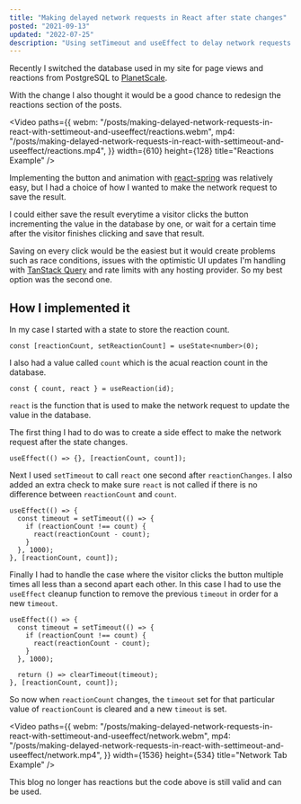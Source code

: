 ```yaml
---
title: "Making delayed network requests in React after state changes"
posted: "2021-09-13"
updated: "2022-07-25"
description: "Using setTimeout and useEffect to delay network requests after state changes"
---
```


Recently I switched the database used in my site for page views and reactions from PostgreSQL to [PlanetScale](https://planetscale.com/).

With the change I also thought it would be a good chance to redesign the reactions section of the posts.

<Video
  paths={{
    webm: "/posts/making-delayed-network-requests-in-react-with-settimeout-and-useeffect/reactions.webm",
    mp4: "/posts/making-delayed-network-requests-in-react-with-settimeout-and-useeffect/reactions.mp4",
  }}
  width={610}
  height={128}
  title="Reactions Example"
/>

Implementing the button and animation with [react-spring](https://react-spring.io/) was relatively easy, but I had a choice of how I wanted to make the network request to save the result.

I could either save the result everytime a visitor clicks the button incrementing the value in the database by one, or wait for a certain time after the visitor finishes clicking and save that result.

Saving on every click would be the easiest but it would create problems such as race conditions, issues with the optimistic UI updates I'm handling with [TanStack Query](https://tanstack.com/query/v4) and rate limits with any hosting provider. So my best option was the second one.

## How I implemented it

In my case I started with a state to store the reaction count.

```tsx
const [reactionCount, setReactionCount] = useState<number>(0);
```

I also had a value called `count` which is the acual reaction count in the database.

```tsx
const { count, react } = useReaction(id);
```

`react` is the function that is used to make the network request to update the value in the database.

The first thing I had to do was to create a side effect to make the network request after the state changes.

```tsx
useEffect(() => {}, [reactionCount, count]);
```

Next I used `setTimeout` to call `react` one second after `reactionChanges`. I also added an extra check to make sure `react` is not called if there is no difference between `reactionCount` and `count`.

```tsx focus=2:6
useEffect(() => {
  const timeout = setTimeout(() => {
    if (reactionCount !== count) {
      react(reactionCount - count);
    }
  }, 1000);
}, [reactionCount, count]);
```

Finally I had to handle the case where the visitor clicks the button multiple times all less than a second apart each other. In this case I had to use the `useEffect` cleanup function to remove the previous `timeout` in order for a new `timeout`.

```tsx focus=8
useEffect(() => {
  const timeout = setTimeout(() => {
    if (reactionCount !== count) {
      react(reactionCount - count);
    }
  }, 1000);

  return () => clearTimeout(timeout);
}, [reactionCount, count]);
```

So now when `reactionCount` changes, the `timeout` set for that particular value of `reactionCount` is cleared and a new `timeout` is set.

<Video
  paths={{
    webm: "/posts/making-delayed-network-requests-in-react-with-settimeout-and-useeffect/network.webm",
    mp4: "/posts/making-delayed-network-requests-in-react-with-settimeout-and-useeffect/network.mp4",
  }}
  width={1536}
  height={534}
  title="Network Tab Example"
/>

<SpecialBlock type="info">
  This blog no longer has reactions but the code above is still valid and can be
  used.
</SpecialBlock>
